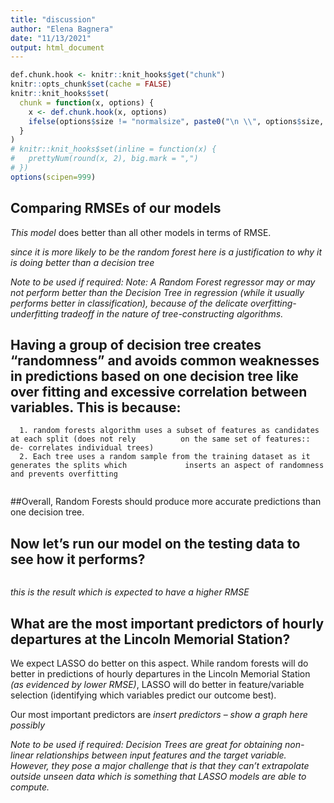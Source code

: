```yaml
---
title: "discussion"
author: "Elena Bagnera"
date: "11/13/2021"
output: html_document
---
```


```r
def.chunk.hook <- knitr::knit_hooks$get("chunk")
knitr::opts_chunk$set(cache = FALSE)
knitr::knit_hooks$set(
  chunk = function(x, options) {
    x <- def.chunk.hook(x, options)
    ifelse(options$size != "normalsize", paste0("\n \\", options$size, "\n\n", x, "\n\n \\normalsize"), x)
  }
)
# knitr::knit_hooks$set(inline = function(x) {
#   prettyNum(round(x, 2), big.mark = ",")
# })
options(scipen=999)
```


\begin{center}
\Huge{PPOL 670 | Final Project}

\Huge{Example}
\end{center}

\vspace{0.1in}

## Comparing RMSEs of our models 

*This model* does better than all other models in terms of RMSE.

*since it is more likely to be the random forest here is a justification to why it is doing better than a decision tree*

*Note to be used if required: Note: A Random Forest regressor may or may not perform better than the Decision Tree in regression (while it usually performs better in classification), because of the delicate overfitting-underfitting tradeoff in the nature of tree-constructing algorithms.*

## Having a group of decision tree creates “randomness”  and avoids common weaknesses in predictions based on one decision tree like over fitting and excessive correlation between variables. This is because: 
      1. random forests algorithm uses a subset of features as candidates at each split (does not rely          on the same set of features:: de- correlates individual trees) 
      2. Each tree uses a random sample from the training dataset as it generates the splits which             inserts an aspect of randomness and prevents overfitting
      
##Overall, Random Forests should produce more accurate  predictions than one decision tree.


## Now let's run our model on the testing data to see how it performs?

```r

```   

*this is the result which is expected to have a higher RMSE*

## What are the most important predictors of hourly departures at the Lincoln Memorial Station?

We expect LASSO do better on this aspect. While random forests will do better in predictions of hourly departures in  the Lincoln Memorial Station *(as evidenced by lower RMSE)*, LASSO will do better in feature/variable selection (identifying which variables predict our outcome best). 


 Our most important predictors are *insert predictors* -- *show a graph here possibly*


*Note to be used if required: Decision Trees are great for obtaining non-linear relationships between input features and the target variable.  However, they pose a major challenge that is that they can’t extrapolate outside unseen data which is something that LASSO models are able to compute. *


```r

```



```r


```
